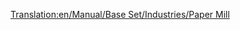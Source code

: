 [[Translation:en/Manual/Base Set/Industries/Paper Mill]]
{{en/Manual/Base Set/Industries/Industries|Image=[[File:en/Manual/Base Set/Industries/Papermill.png]]
|name=Paper Mill
|climates=Sub-Arctic.
|accepts=Wood
|produces=paper
|notes=Not present in Other Climates.
}}
